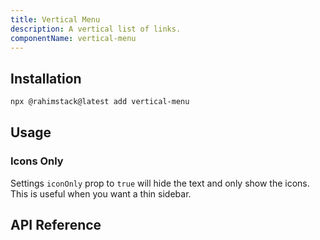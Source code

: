 ```yaml
---
title: Vertical Menu
description: A vertical list of links.
componentName: vertical-menu
---
```


<ComponentPreview name="vertical-menu-demo" />

## Installation

```bash
npx @rahimstack@latest add vertical-menu
```

## Usage

### Icons Only

Settings `iconOnly` prop to `true` will hide the text and only show the icons.
This is useful when you want a thin sidebar.

<Alert description="You need to pass the `iconOnly` prop to all `VerticalMenu` component." intent="info-basic" className="mt-4" />

<ComponentPreview name="vertical-menu-icons-only-demo" />

## API Reference

<ComponentAnatomy name="vertical-menu" />
